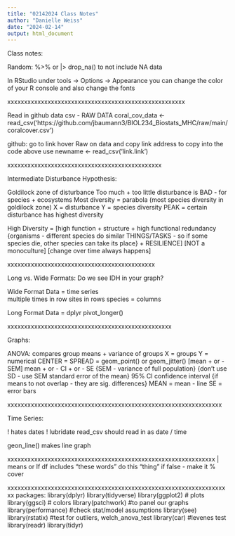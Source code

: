 ---
title: "02142024 Class Notes"
author: "Danielle Weiss"
date: "2024-02-14"
output: html_document
---

Class notes:

Random: 
%>% or |>
drop_na() to not include NA data

In RStudio under tools -> Options -> Appearance you can change the color of your R console and also change the fonts

xxxxxxxxxxxxxxxxxxxxxxxxxxxxxxxxxxxxxxxxxxxxxxxxxxxxx

Read in github data csv - RAW DATA
coral_cov_data <- read_csv('https://github.com/jbaumann3/BIOL234_Biostats_MHC/raw/main/coralcover.csv')

github: 
go to link 
hover Raw on data and copy link address to copy into the code above 
use newname <- read_csv('link.link') 



xxxxxxxxxxxxxxxxxxxxxxxxxxxxxxxxxxxxxxxxxxxxxx

Intermediate Disturbance Hypothesis:

Goldilock zone of disturbance
Too much + too little disturbance is BAD - for species + ecosystems 
Most diversity = parabola (most species diversity in goldilock zone)
X = disturbance 
Y = species diversity 
PEAK = certain disturbance has highest diversity 

High Diversity = 
[high function + structure + high functional redundancy {organisms - different species do similar THINGS/TASKS - so if some species die, other species can take its place} + RESILIENCE] 
[NOT a monoculture]
[change over time always happens]

xxxxxxxxxxxxxxxxxxxxxxxxxxxxxxxxxxxxxxxxxxxx

Long vs. Wide Formats:
Do we see IDH in your graph?

Wide Format Data = time series  
multiple times in row 
sites in rows 
species = columns 

Long Format Data = dplyr
pivot_longer()

xxxxxxxxxxxxxxxxxxxxxxxxxxxxxxxxxxxxxxxxxxxxxxxxx

Graphs: 

ANOVA: 
compares group means + variance of groups
X = groups 
Y = numerical 
CENTER = 
SPREAD = geom_point() or geom_jitter() [mean + or - SEM] 
  mean + or - CI + or - SE
  {SEM - variance of full population} 
  {don't use SD - use SEM standard error of the mean}
  95% CI confidence interval {if means to not overlap - they are sig. differences}
MEAN = mean - line 
SE = error bars

xxxxxxxxxxxxxxxxxxxxxxxxxxxxxxxxxxxxxxxxxxxxxxxxxxxxxxxxxxxxxxxx

Time Series: 

! hates dates ! 
lubridate 
read_csv should read in as date / time 

geon_line() makes line graph 


xxxxxxxxxxxxxxxxxxxxxxxxxxxxxxxxxxxxxxxxxxxxxxxxxxxxxxxxxxxxxx
| means or
If df includes "these words" do this "thing"
if false - make it % cover

xxxxxxxxxxxxxxxxxxxxxxxxxxxxxxxxxxxxxxxxxxxxxxxxxxxxxxxxxxxxxxxxxxx
packages: 
library(dplyr)
library(tidyverse) 
library(ggplot2) # plots
library(ggsci) # colors
library(patchwork)  #to panel our graphs
library(performance) #check stat/model assumptions
library(see)
library(rstatix) #test for outliers, welch_anova_test
library(car) #levenes test
library(readr)
library(tidyr)